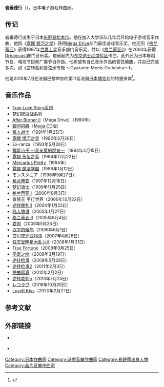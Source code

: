 {{NoteTA
| G1=Games
}}
{{Infobox musical artist
| name = 岩垂德行
| image = Japan Expo 2010 - Conférence Noriyuki Iwadare - Day4 - P1470291.jpg
| alt =
| caption = [[日本博览会|日本博览会]]2010上的岩垂德行
| image_size =
| background = non_vocal_instrumentalist
| alias =
| birth_date = {{birth date and age|1964|4|28}}
| birth_place = 日本[[长野县|长野县]][[松本市|松本市]]
| instrument = 钢琴、吉他
| genre =
| occupation = 作曲家
| years_active = 1990–
| label =
}}
{{Japanese|japanese=岩垂徳行|kana=いわだれ のりゆき|romaji=Iwadare Noriyuki}}

'''岩垂德行'''（{{bd|1964年|4月28日|catIdx=Iwadare Noriyuki}}），日本电子游戏作曲家。

== 传记 ==

岩垂德行出生于日本[[长野县|长野县]][[松本市|松本市]]。他在加入大学乐队几年后开始电子游戏音乐作曲。他因《[[露娜_银河之星|露娜 银河之星]]》获得[[Mega_Drive|Mega Drive]]部门最佳游戏音乐奖。他还因《[[格兰蒂亚|格兰蒂亚]]》获得1997年[[世嘉土星|世嘉土星]]音乐部门音乐奖，并以《[[格兰蒂亚2|格兰蒂亚2]]》在2000年获得[[Dreamcast|Dreamcast]]部门音乐奖。岩垂起先为[[东京迪士尼度假区|东京迪士尼度假区]]作曲，此外还为日本舞蹈节目、电视节目和广播节目作曲。他希望有自己音乐作品的管弦编曲，并自己完成多次，如《逆转裁判管弦乐专辑 ～Gyakuten Meets Orchestra～》。

他是2010年7月在法国巴黎举办的第11届法国[[日本博览会|日本博览会]]的特邀来宾<ref name="JapanExpo">{{cite web|url=http://www.japan-expo.com/fr/invite/noriyu-iwadar_5.htm|title=Japan Expo - Noriyuki IWADARE|date=April 16, 2010|publisher=[[Japan_Expo|Japan Expo]]|language=fr|accessdate=May 7, 2010|archiveurl=https://web.archive.org/web/20100516093127/http://www.japan-expo.com/fr/invite/noriyu-iwadar_5.htm|archivedate=2010-05-16|dead-url=yes}}</ref>。

== 音乐作品 ==

* [[True_Love_Story系列|True Love Story系列]]
* [[梦幻模拟战系列|梦幻模拟战系列]]
* [[After_Burner_II|After Burner II]]（Mega Drive）（1990年）
* [[銀河飛將|銀河飛將]]（[[Mega_CD|Mega CD]]版）
* [[翼人战士|翼人战士]]（1991年1月25日）
* [[露娜_银河之星|露娜 银河之星]]（1992年6月26日）
* Ex-ranza（1993年5月28日）
* [[福星小子_～我亲爱的朋友～|福星小子 ～我亲爱的朋友～]]（1994年4月15日）
* [[露娜_永恒之蓝|露娜 永恒之蓝]]（1994年12月22日）
* [[Mercurius_Pretty|Mercurius Pretty]]（1994年）
* [[露娜_魔法学园|露娜 魔法学园]]（1996年1月12日）
* モンスタニア（1996年9月27日）
* [[格兰蒂亚|格兰蒂亚]]（1997年12月18日）
* [[梦幻骑士|梦幻骑士]]（1999年11月25日）
* [[格兰蒂亚II|格兰蒂亚II]]（2000年8月3日）
* 冒險王 平行世界（2000年12月22日）
* [[逆转裁判3|逆转裁判3]]（2004年1月23日）
* [[凡人物语|凡人物语]]（2005年1月27日）
* [[格兰蒂亚III|格兰蒂亚III]]（2005年8月4日）
* [[君吻|君吻]]（2006年5月25日）
* [[汉字的候鸟|汉字的候鸟]]（2006年6月1日）
* [[艾尔梵迪亚物语|艾尔梵迪亚物语]]（2007年4月26日）
* [[任天堂明星大乱斗X|任天堂明星大乱斗X]]（2008年1月31日）
* [[True_Fortune|True Fortune]]（2008年9月25日）
* [[圣诞之吻|圣诞之吻]]（2009年3月19日）
* [[逆转检事|逆转检事]]（2009年5月28日）
* [[逆转检事2|逆转检事2]]（2011年2月3日）
* [[戀曲寫真|戀曲寫真]]（2012年2月2日）
* [[逆转裁判5|逆转裁判5]]（2013年7月25日）
* [[レコラヴ|レコラヴ]]（2016年10月20日）
* [[LoveR_Kiss|LoveR Kiss]]（2020年2月27日）

== 参考文献 ==
{{reflist}}

== 外部链接 ==
{{Commons category|Noriyuki Iwadare}}

* {{Official website|http://www5a.biglobe.ne.jp/~iwadare/}} {{ja icon}}
* {{Official website|http://www.cocoebiz.com/iwadare/}} {{en icon}}

{{Authority control}}
{{DEFAULTSORT:Iwadare Noriyuki}}
[[Category:日本作曲家|Category:日本作曲家]]
[[Category:遊戲音樂作曲家|Category:遊戲音樂作曲家]]
[[Category:長野縣出身人物|Category:長野縣出身人物]]
[[Category:晶片音樂作曲家|Category:晶片音樂作曲家]]